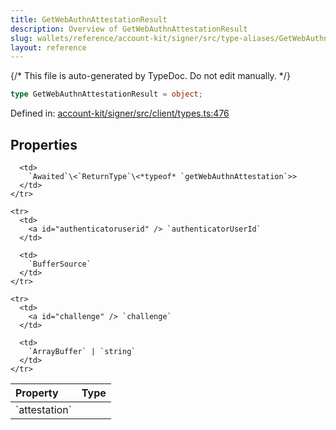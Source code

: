 ```yaml
---
title: GetWebAuthnAttestationResult
description: Overview of GetWebAuthnAttestationResult
slug: wallets/reference/account-kit/signer/src/type-aliases/GetWebAuthnAttestationResult
layout: reference
---
```


{/* This file is auto-generated by TypeDoc. Do not edit manually. */}

```ts
type GetWebAuthnAttestationResult = object;
```

Defined in: [account-kit/signer/src/client/types.ts:476](https://github.com/alchemyplatform/aa-sdk/blob/08ef11b1fc98663df6a97fa93722c7f14b33f1cc/account-kit/signer/src/client/types.ts#L476)

## Properties

<table>
  <thead>
    <tr>
      <th align="left">Property</th>
      <th align="left">Type</th>
    </tr>
  </thead>

  <tbody>
    <tr>
      <td>
        <a id="attestation" /> `attestation`
      </td>

      <td>
        `Awaited`\<`ReturnType`\<*typeof* `getWebAuthnAttestation`>>
      </td>
    </tr>

    <tr>
      <td>
        <a id="authenticatoruserid" /> `authenticatorUserId`
      </td>

      <td>
        `BufferSource`
      </td>
    </tr>

    <tr>
      <td>
        <a id="challenge" /> `challenge`
      </td>

      <td>
        `ArrayBuffer` | `string`
      </td>
    </tr>

  </tbody>
</table>
